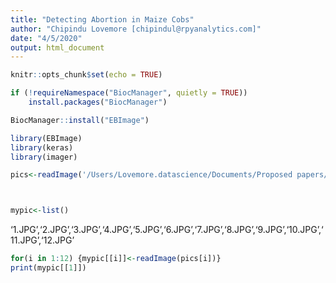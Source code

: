 ---
title: "Detecting Abortion in Maize Cobs"
author: "Chipindu Lovemore [chipindul@rpyanalytics.com]"
date: "4/5/2020"
output: html_document
---

```{r setup, include=FALSE}
knitr::opts_chunk$set(echo = TRUE)
```


```{r}
if (!requireNamespace("BiocManager", quietly = TRUE))
    install.packages("BiocManager")

BiocManager::install("EBImage")

library(EBImage)
library(keras)
library(imager)
```


```{r}


pics<-readImage('/Users/Lovemore.datascience/Documents/Proposed papers/Deep learning/cobs/Abortion')



mypic<-list()
```



'1.JPG','2.JPG','3.JPG','4.JPG','5.JPG','6.JPG','7.JPG','8.JPG','9.JPG','10.JPG','11.JPG','12.JPG'

```{r}
for(i in 1:12) {mypic[[i]]<-readImage(pics[i])}
print(mypic[[1]])


```

